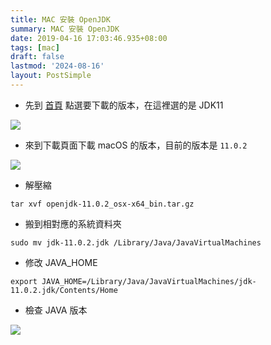 ```yaml
---
title: MAC 安裝 OpenJDK
summary: MAC 安裝 OpenJDK
date: 2019-04-16 17:03:46.935+08:00
tags: [mac]
draft: false
lastmod: '2024-08-16'
layout: PostSimple
---
```


- 先到 [首頁](https://jdk.java.net/) 點選要下載的版本，在這裡選的是 JDK11

![](/static/images/404.webp)

- 來到下載頁面下載 macOS 的版本，目前的版本是 `11.0.2`

![](/static/images/404.webp)

- 解壓縮

```shell
tar xvf openjdk-11.0.2_osx-x64_bin.tar.gz
```

- 搬到相對應的系統資料夾

```shell
sudo mv jdk-11.0.2.jdk /Library/Java/JavaVirtualMachines
```

- 修改 JAVA_HOME

```shell
export JAVA_HOME=/Library/Java/JavaVirtualMachines/jdk-11.0.2.jdk/Contents/Home
```

- 檢查 JAVA 版本

![](/static/images/404.webp)
